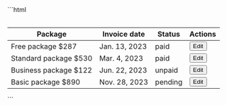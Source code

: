 
<DemoCard title="Zebra">

<div className="mt-6">
  <Table className="eolo-table-striped" />
</div>

<DemoCardCode>
```html
<div class="w-full overflow-x-auto scrollbar scrollbar-thumb-slate-400 scrollbar-track-slate-100">
  <table class="eolo-table eolo-table-striped">
    <thead>
      <tr>
        <th>
          <div>Package</div>
        </th>
        <th>
          <div>Invoice date</div>
        </th>
        <th>
          <div>Status</div>
        </th>
        <th>
          <div class="text-end">Actions</div>
        </th>
      </tr>
    </thead>
    <tbody>
      <tr>
        <td>
          <span class="font-semibold block">Free package</span>
          <span>$287</span>
        </td>
        <td>Jan. 13, 2023</td>
        <td>
          <span class="badge bg-green-600 border-green-600">paid</span>
        </td>
        <td>
          <div class="text-end">
            <button class="btn btn-sm bg-primary border-primary text-white dark:bg-primary dark:border-primary dark:text-white">
              Edit
            </button>
          </div>
        </td>
      </tr>
      <tr>
        <td>
          <span class="font-semibold block">Standard package</span>
          <span>$530</span>
        </td>
        <td>Mar. 4, 2023</td>
        <td>
          <span class="badge bg-green-600 border-green-600">paid</span>
        </td>
        <td>
          <div class="text-end">
            <button class="btn btn-sm bg-primary border-primary text-white dark:bg-primary dark:border-primary dark:text-white">
              Edit
            </button>
          </div>
        </td>
      </tr>
      <tr>
        <td>
          <span class="font-semibold block">Business package</span>
          <span>$122</span>
        </td>
        <td>Jun. 22, 2023</td>
        <td>
          <span class="badge bg-red-700 border-red-700">unpaid</span>
        </td>
        <td>
          <div class="text-end">
            <button class="btn btn-sm bg-primary border-primary text-white dark:bg-primary dark:border-primary dark:text-white">
              Edit
            </button>
          </div>
        </td>
      </tr>
      <tr>
        <td>
          <span class="font-semibold block">Basic package</span>
          <span>$890</span>
        </td>
        <td>Nov. 28, 2023</td>
        <td>
          <span class="badge bg-yellow-600 border-yellow-600">pending</span>
        </td>
        <td>
          <div class="text-end">
            <button class="btn btn-sm bg-primary border-primary text-white dark:bg-primary dark:border-primary dark:text-white">
              Edit
            </button>
          </div>
        </td>
      </tr>
    </tbody>
  </table>
</div>
```
</DemoCardCode>

</DemoCard>
